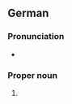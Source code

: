 ==German==
{{wikipedia}}
{{wikipedia|lang=de}}

===Pronunciation===
* {{audio|de|De-Wilhelmshaven.ogg|Audio}}

===Proper noun===
{{de-proper noun|toponym}}

# {{place|de|independent city|s/Lower Saxony|c/Germany|t1=Wilhelmshaven}}